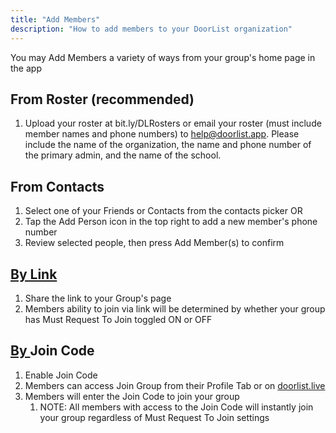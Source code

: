 ```yaml
---
title: "Add Members"
description: "How to add members to your DoorList organization"
---
```


You may Add Members a variety of ways from your group's home page in the app

## From Roster (recommended)

1. Upload your roster at bit.ly/DLRosters or email your roster (must include member names and phone numbers) to [help@doorlist.app](mailto:help@doorlist.app).
   Please include the name of the organization, the name and phone number of the primary admin, and the name of the school.

## From Contacts

1. Select one of your Friends or Contacts from the contacts picker OR
2. Tap the Add Person icon in the top right to add a new member's phone number
3. Review selected people, then press Add Member(s) to confirm

## [By Link](https://airtable.com/appU07ULYOXf0wf1S/pagHGFRyLUGqYuTrN/form)

1. Share the link to your Group's page
2. Members ability to join via link will be determined by whether your group has Must Request To Join toggled ON or OFF

## [By ](https://airtable.com/appU07ULYOXf0wf1S/pagHGFRyLUGqYuTrN/form)Join Code

1. Enable Join Code
2. Members can access Join Group from their Profile Tab or on [doorlist.live](http://doorlist.live)
3. Members will enter the Join Code to join your group
   1. NOTE: All members with access to the Join Code will instantly join your group regardless of Must Request To Join settings